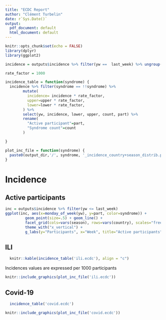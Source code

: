 ```yaml
---
title: "ECDC Report"
author: "Clément Turbelin"
date: r`Sys.Date()`
output: 
  pdf_document: default
  html_document: default
---
```


```r
knitr::opts_chunk$set(echo = FALSE)
library(dplyr)
library(ggplot2)

incidence = outputs$incidence %>% filter(yw ==  last_week) %>% ungroup()

rate_factor = 1000

incidence_table = function(syndrome) {
  incidence %>% filter(syndrome == !!syndrome) %>%
        mutate(
          incidence= incidence * rate_factor,
          upper=upper * rate_factor,
          lower=lower * rate_factor,
        ) %>%
        select(yw, incidence, lower, upper, count, part) %>%
        rename(
          "Active participant"=part,
          "Syndrome count"=count
        )

}

plot_inc_file = function(syndrome) {
  paste0(output_dir,'/', syndrome, '_incidence_country+season_distrib.pdf')
}


```

# Incidence

## Active participants

```r
inc = outputs$incidence %>% filter(yw <= last_week)
ggplot(inc, aes(x=monday_of_week(yw), y=part, color=syndrome)) +
         geom_point(size=.5) + geom_line() +
         facet_grid(cols=vars(season), rows=vars(country), scales="free") +
         theme_with("x_vertical") +
         g_labs(y="Participants", x="Week", title="Active participants")

```


## ILI


```r
  knitr::kable(incidence_table('ili.ecdc'), align = "c")

```

Incidences values are expressed per 1000 participants

```r

knitr::include_graphics(plot_inc_file('ili.ecdc'))

```


## Covid-19


```r

  incidence_table('covid.ecdc')

```


```r

knitr::include_graphics(plot_inc_file('covid.ecdc'))

```